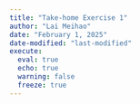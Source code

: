 ```yaml
---
title: "Take-home Exercise 1"
author: "Lai Meihao"
date: "February 1, 2025"
date-modified: "last-modified"
execute: 
  eval: true
  echo: true
  warning: false
  freeze: true
---
```

